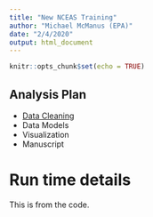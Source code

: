 ```yaml
---
title: "New NCEAS Training"
author: "Michael McManus (EPA)"
date: "2/4/2020"
output: html_document
---
```


```r
knitr::opts_chunk$set(echo = TRUE)
```


## Analysis Plan

- [Data Cleaning](data-cleaning.html)
- Data Models
- Visualization
- Manuscript

# Run time details

This is from the code.